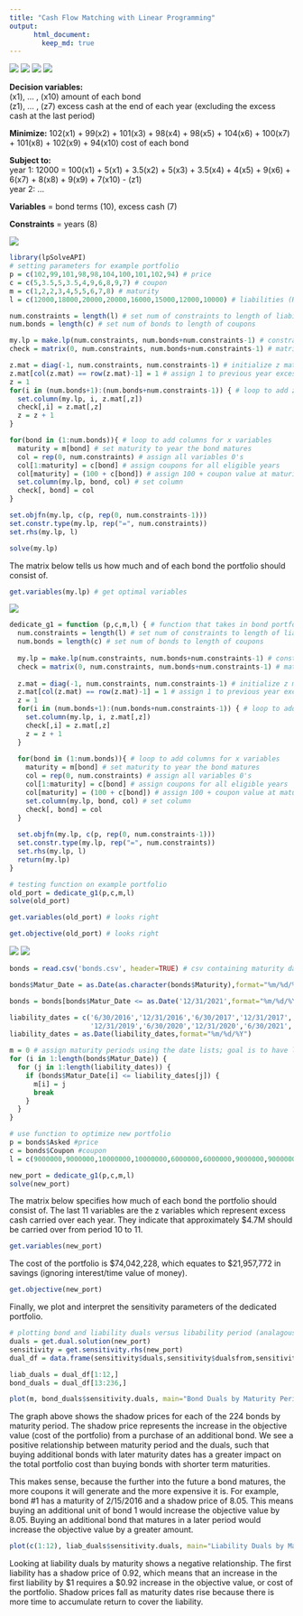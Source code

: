 ```yaml
---
title: "Cash Flow Matching with Linear Programming"
output:  
      html_document:  
        keep_md: true 
---
```


![](proj1_header1.PNG)
![](proj1_header2.PNG)
![](proj1_q1.1.PNG)
![](proj1_q1.2.PNG)

**Decision variables:**  
(x1), ... , (x10) amount of each bond  
(z1), ... , (z7) excess cash at the end of each year (excluding the excess cash at the last period)  

**Minimize:** 102(x1) + 99(x2) + 101(x3) + 98(x4) + 98(x5) + 104(x6) + 100(x7) + 101(x8) + 102(x9) + 94(x10)
 cost of each bond

**Subject to:**  
 year 1: 12000 = 100(x1) + 5(x1) + 3.5(x2) + 5(x3) + 3.5(x4) + 4(x5) + 9(x6) + 6(x7) + 8(x8) + 9(x9) + 7(x10) - (z1)  
 year 2: ...  

**Variables** = bond terms (10), excess cash (7)
  
**Constraints** = years (8)  
  
![](proj1_q2.PNG)
```r
library(lpSolveAPI)
# setting parameters for example portfolio
p = c(102,99,101,98,98,104,100,101,102,94) # price
c = c(5,3.5,5,3.5,4,9,6,8,9,7) # coupon
m = c(1,2,2,3,4,5,5,6,7,8) # maturity
l = c(12000,18000,20000,20000,16000,15000,12000,10000) # liabilities (RHS)
```

```r
num.constraints = length(l) # set num of constraints to length of liabilities
num.bonds = length(c) # set num of bonds to length of coupons

my.lp = make.lp(num.constraints, num.bonds+num.constraints-1) # constraints, variables
check = matrix(0, num.constraints, num.bonds+num.constraints-1) # matrix to check that values are correctly inputted

z.mat = diag(-1, num.constraints, num.constraints-1) # initialize z mat and assign -1 to current year excess cash
z.mat[col(z.mat) == row(z.mat)-1] = 1 # assign 1 to previous year excess cash
z = 1
for(i in (num.bonds+1):(num.bonds+num.constraints-1)) { # loop to add z's to columns
  set.column(my.lp, i, z.mat[,z])
  check[,i] = z.mat[,z]
  z = z + 1
}

for(bond in (1:num.bonds)){ # loop to add columns for x variables
  maturity = m[bond] # set maturity to year the bond matures
  col = rep(0, num.constraints) # assign all variables 0's
  col[1:maturity] = c[bond] # assign coupons for all eligible years
  col[maturity] = (100 + c[bond]) # assign 100 + coupon value at maturity
  set.column(my.lp, bond, col) # set column
  check[, bond] = col
}

set.objfn(my.lp, c(p, rep(0, num.constraints-1)))
set.constr.type(my.lp, rep("=", num.constraints))
set.rhs(my.lp, l)

solve(my.lp)
```
  
The matrix below tells us how much and of each bond the portfolio should consist of.
```r
get.variables(my.lp) # get optimal variables
```
  
![](proj1_q3.PNG)
```r
dedicate_g1 = function (p,c,m,l) { # function that takes in bond portfolio parameters and returns a .lp object
  num.constraints = length(l) # set num of constraints to length of liabilities
  num.bonds = length(c) # set num of bonds to length of coupons
  
  my.lp = make.lp(num.constraints, num.bonds+num.constraints-1) # constraints, variables
  check = matrix(0, num.constraints, num.bonds+num.constraints-1) # matrix to check that values are correctly inputted
  
  z.mat = diag(-1, num.constraints, num.constraints-1) # initialize z mat and assign -1 to current year excess cash
  z.mat[col(z.mat) == row(z.mat)-1] = 1 # assign 1 to previous year excess cash
  z = 1
  for(i in (num.bonds+1):(num.bonds+num.constraints-1)) { # loop to add z's to columns
    set.column(my.lp, i, z.mat[,z])
    check[,i] = z.mat[,z]
    z = z + 1
  }
  
  for(bond in (1:num.bonds)){ # loop to add columns for x variables
    maturity = m[bond] # set maturity to year the bond matures
    col = rep(0, num.constraints) # assign all variables 0's
    col[1:maturity] = c[bond] # assign coupons for all eligible years
    col[maturity] = (100 + c[bond]) # assign 100 + coupon value at maturity
    set.column(my.lp, bond, col) # set column
    check[, bond] = col
  }
  
  set.objfn(my.lp, c(p, rep(0, num.constraints-1)))
  set.constr.type(my.lp, rep("=", num.constraints))
  set.rhs(my.lp, l)
  return(my.lp)
}
```

```r
# testing function on example portfolio
old_port = dedicate_g1(p,c,m,l)
solve(old_port)
```

```r
get.variables(old_port) # looks right
```

```r
get.objective(old_port) # looks right
```
  
![](proj1_q4.1.PNG)
![](proj1_q4.2.PNG)  
```r
bonds = read.csv('bonds.csv', header=TRUE) # csv containing maturity date, coupon, and ask price provided on the website

bonds$Matur_Date = as.Date(as.character(bonds$Maturity),format="%m/%d/%Y")

bonds = bonds[bonds$Matur_Date <= as.Date('12/31/2021',format="%m/%d/%Y"),] # remove all bonds maturing after last liability date

liability_dates = c('6/30/2016','12/31/2016','6/30/2017','12/31/2017','6/30/2018','12/31/2018','6/30/2019',
                    '12/31/2019','6/30/2020','12/31/2020','6/30/2021','12/31/2021') # create a list of liability dates
liability_dates = as.Date(liability_dates,format="%m/%d/%Y")

m = 0 # assign maturity periods using the date lists; goal is to have list of maturity due periods (numbering 1-12), similar to format given in example portfolio
for (i in 1:length(bonds$Matur_Date)) {
  for (j in 1:length(liability_dates)) {
    if (bonds$Matur_Date[i] <= liability_dates[j]) {
      m[i] = j
      break
    }
  }
}

# use function to optimize new portfolio
p = bonds$Asked #price
c = bonds$Coupon #coupon
l = c(9000000,9000000,10000000,10000000,6000000,6000000,9000000,9000000,10000000,10000000,5000000,3000000) #liabilities (RHS)

new_port = dedicate_g1(p,c,m,l)
solve(new_port)
```

The matrix below specifies how much of each bond the portfolio should consist of. The last 11 variables are the z variables which represent excess cash carried over each year. They indicate that approximately $4.7M should be carried over from period 10 to 11.
```r
get.variables(new_port)
```

The cost of the portfolio is $74,042,228, which equates to $21,957,772 in savings (ignoring interest/time value of money).
```r
get.objective(new_port)
```
  
Finally, we plot and interpret the sensitivity parameters of the dedicated portfolio.
```r
# plotting bond and liability duals versus libability period (analagous to date)
duals = get.dual.solution(new_port)
sensitivity = get.sensitivity.rhs(new_port)
dual_df = data.frame(sensitivity$duals,sensitivity$dualsfrom,sensitivity$dualstill)

liab_duals = dual_df[1:12,]
bond_duals = dual_df[13:236,]
```

```r
plot(m, bond_duals$sensitivity.duals, main="Bond Duals by Maturity Period")
```

The graph above shows the shadow prices for each of the 224 bonds by maturity period. The shadow price represents the increase in the objective value (cost of the portfolio) from a purchase of an additional bond. We see a positive relationship between maturity period and the duals, such that buying additional bonds with later maturity dates has a greater impact on the total portfolio cost than buying bonds with shorter term maturities.

This makes sense, because the further into the future a bond matures, the more coupons it will generate and the more expensive it is. For example, bond #1 has a maturity of 2/15/2016 and a shadow price of 8.05. This means buying an additional unit of bond 1 would increase the objective value by 8.05. Buying an additional bond that matures in a later period would increase the objective value by a greater amount.
```r
plot(c(1:12), liab_duals$sensitivity.duals, main="Liability Duals by Maturity Period")
```

Looking at liability duals by maturity shows a negative relationship. The first liability has a shadow price of 0.92, which means that an increase in the first liability by $1 requires a $0.92 increase in the objective value, or cost of the portfolio. Shadow prices fall as maturity dates rise because there is more time to accumulate return to cover the liability.